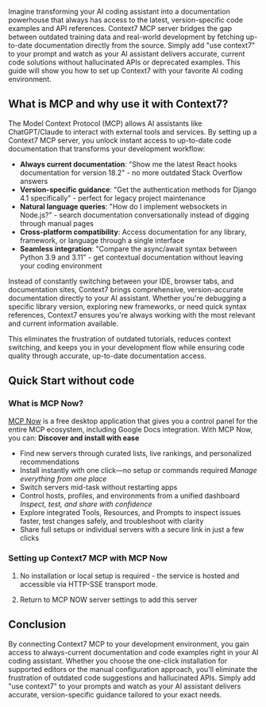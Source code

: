 
Imagine transforming your AI coding assistant into a documentation powerhouse that always has access to the latest, version-specific code examples and API references. Context7 MCP server bridges the gap between outdated training data and real-world development by fetching up-to-date documentation directly from the source. Simply add "use context7" to your prompt and watch as your AI assistant delivers accurate, current code solutions without hallucinated APIs or deprecated examples. This guide will show you how to set up Context7 with your favorite AI coding environment.

## What is MCP and why use it with Context7?

The Model Context Protocol (MCP) allows AI assistants like ChatGPT/Claude to interact with external tools and services. By setting up a Context7 MCP server, you unlock instant access to up-to-date code documentation that transforms your development workflow:

- **Always current documentation**: "Show me the latest React hooks documentation for version 18.2" - no more outdated Stack Overflow answers
- **Version-specific guidance**: "Get the authentication methods for Django 4.1 specifically" - perfect for legacy project maintenance
- **Natural language queries**: "How do I implement websockets in Node.js?" - search documentation conversationally instead of digging through manual pages
- **Cross-platform compatibility**: Access documentation for any library, framework, or language through a single interface
- **Seamless integration**: "Compare the async/await syntax between Python 3.9 and 3.11" - get contextual documentation without leaving your coding environment

Instead of constantly switching between your IDE, browser tabs, and documentation sites, Context7 brings comprehensive, version-accurate documentation directly to your AI assistant. Whether you're debugging a specific library version, exploring new frameworks, or need quick syntax references, Context7 ensures you're always working with the most relevant and current information available.

This eliminates the frustration of outdated tutorials, reduces context switching, and keeps you in your development flow while ensuring code quality through accurate, up-to-date documentation access.

## Quick Start without code

### What is MCP Now?

[MCP Now](https://mcpnow.io) is a free desktop application that gives you a control panel for the entire MCP ecosystem, including Google Docs integration. With MCP Now, you can:
**Discover and install with ease**
- Find new servers through curated lists, live rankings, and personalized recommendations
- Install instantly with one click—no setup or commands required
*Manage everything from one place*
- Switch servers mid-task without restarting apps
- Control hosts, profiles, and environments from a unified dashboard
*Inspect, test, and share with confidence*
- Explore integrated Tools, Resources, and Prompts to inspect issues faster, test changes safely, and troubleshoot with clarity
- Share full setups or individual servers with a secure link in just a few clicks

### Setting up Context7 MCP with MCP Now

1. No installation or local setup is required - the service is hosted and accessible via HTTP-SSE transport mode.

2. Return to MCP NOW server settings to add this server

## Conclusion

By connecting Context7 MCP to your development environment, you gain access to always-current documentation and code examples right in your AI coding assistant. Whether you choose the one-click installation for supported editors or the manual configuration approach, you'll eliminate the frustration of outdated code suggestions and hallucinated APIs. Simply add "use context7" to your prompts and watch as your AI assistant delivers accurate, version-specific guidance tailored to your exact needs.
